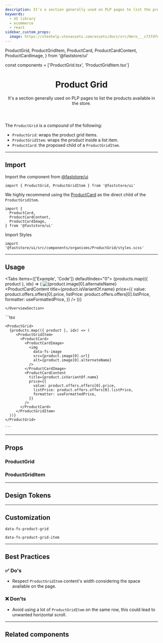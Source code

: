 ```yaml
---
description: It's a section generally used on PLP pages to list the products available in the store.
keywords:
  - UI library
  - ecommerce
  - react
sidebar_custom_props:
  image: https://vtexhelp.vtexassets.com/assets/docs/src/Hero___c73fdfe80ce87c2ccc4701c07e9d5398.png
---
```


  ProductGrid,
  ProductGridItem,
  ProductCard,
  ProductCardContent,
  ProductCardImage,
} from '@faststore/ui'

const components = ['ProductGrid.tsx', 'ProductGridItem.tsx']

<header>

# Product Grid

It's a section generally used on PLP pages to list the products available in the store.

</header>

The `ProductGrid` is a compound of the following:

- `ProductGrid`: wraps the product grid items.
- `ProductGridItem`: wraps the product inside a list item.
- `ProductCard`: the proposed child of a `ProductGridItem`.

---

## Import

Import the component from [@faststore/ui](/../components)

```tsx
import { ProductGrid, ProductGridItem } from '@faststore/ui'
```

We highly recommend using the [ProductCard](/components/molecules/product-card) as the direct child of the `ProductGridItem`.

```tsx
import {
  ProductCard,
  ProductCardContent,
  ProductCardImage,
} from '@faststore/ui'
```

Import Styles

```tsx
import '@faststore/ui/src/components/organisms/ProductGrid/styles.scss'
```

---

## Usage

<Tabs items={['Example', 'Code']} defaultIndex="0">
  <Tab>
    <OverviewSection>
      <ProductGrid>
        {products.map(({ product }, idx) => (
           <ProductGridItem>
             <ProductCard>
               <ProductCardImage>
                 <img
                   data-fs-image
                   src={product.image[0].url}
                   alt={product.image[0].alternateName}
                 />
               </ProductCardImage>
               <ProductCardContent
                 title={product.isVariantOf.name}
                 price={{
                   value: product.offers.offers[0].price,
                   listPrice: product.offers.offers[0].listPrice,
                   formatter: useFormattedPrice,
                 }}
               />
             </ProductCard>
           </ProductGridItem>
        ))}
       </ProductGrid>

    </OverviewSection>

  </Tab>
  <Tab>
    ```tsx

    <ProductGrid>
      {products.map(({ product }, idx) => (
         <ProductGridItem>
           <ProductCard>
             <ProductCardImage>
               <img
                 data-fs-image
                 src={product.image[0].url}
                 alt={product.image[0].alternateName}
               />
             </ProductCardImage>
             <ProductCardContent
               title={product.isVariantOf.name}
               price={{
                 value: product.offers.offers[0].price,
                 listPrice: product.offers.offers[0].listPrice,
                 formatter: useFormattedPrice,
               }}
             />
           </ProductCard>
         </ProductGridItem>
      ))}
    </ProductGrid>

    ```

  </Tab>
</Tabs>

---

## Props

### ProductGrid

<ComponentPropsSection component="ProductGrid" />

### ProductGridItem

<ComponentPropsSection component="ProductGridItem" />

---

## Design Tokens

<TokenTable>
  <TokenRow token="--fs-product-grid-gap-mobile" value="var(--fs-grid-gap-0)" />
  <TokenRow
    token="--fs-product-grid-gap-tablet"
    value="var(--fs-product-grid-gap-mobile)"
  />
  <TokenRow
    token="--fs-product-grid-gap-desktop"
    value="var(--fs-grid-gap-2)"
  />
  <TokenDivider />
  <TokenRow token="--fs-product-grid-columns-mobile" value="2" />
  <TokenRow token="--fs-product-grid-columns-tablet" value="4" />
  <TokenRow
    token="--fs-product-grid-columns-desktop"
    value="var(--fs-product-grid-columns-tablet)"
  />
</TokenTable>

---

## Customization

`data-fs-product-grid`

`data-fs-product-grid-item`

---

## Best Practices

### ✅ Do's

- Respect <code>ProductGridItem</code> content's width considering the space available on the page.

### ❌ Don'ts

- Avoid using a lot of <code>ProductGridItem</code> on the same row, this could lead to unwanted horizontal scroll.

---

## Related components

<SectionList grid="row">
  <SectionItem
    title="Product Shelf"
    description=" Displays a list of products to be used as a section on the store."
    actionPath="/components/organisms/product-shelf"
  >
    <ProductShelfUsage items={6} />
  </SectionItem>
</SectionList>
